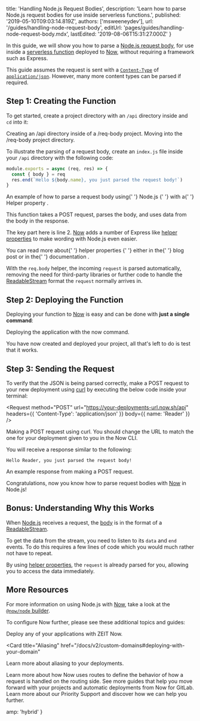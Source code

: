 
  title: 'Handling Node.js Request Bodies',
  description:
    'Learn how to parse Node.js request bodies for use inside serverless functions.',
  published: '2019-05-10T09:03:14.819Z',
  authors: ['msweeneydev'],
  url: '/guides/handling-node-request-body',
  editUrl: 'pages/guides/handling-node-request-body.mdx',
  lastEdited: '2019-08-06T15:31:27.000Z'
}

In this guide, we will show you how to parse a [Node.js request body](https://nodejs.org/en/docs/guides/anatomy-of-an-http-transaction/), for use inside a [serverless function](/docs/v2/deployments/concepts/lambdas/) deployed to [Now](/now), without requiring a framework such as Express.

This guide assumes the request is sent with a [`Content-Type`](https://developer.mozilla.org/en-US/docs/Web/HTTP/Headers/Content-Type) of [`application/json`](https://developer.mozilla.org/en-US/docs/Learn/JavaScript/Objects/JSON). However, many more content types can be parsed if required.

## Step 1: Creating the Function

To get started, create a project directory with an `/api` directory inside and `cd` into it:

<Snippet dark text="mkdir req-body && mkdir req-body/api" />
<Caption>Creating an <InlineCode>/api</InlineCode> directory inside of a <InlineCode>/req-body</InlineCode> project.</Caption>

<Snippet dark text="cd req-body" />
<Caption>Moving into the <InlineCode>/req-body</InlineCode> project directory.</Caption>

To illustrate the parsing of a request body, create an `index.js` file inside your `/api` directory with the following code:

```js
module.exports = async (req, res) => {
  const { body } = req
  res.end(`Hello ${body.name}, you just parsed the request body!`)
}
```

<Caption>
  An example of how to parse a request body using{' '}
  <GenericLink href="https://nodejs.org/dist/latest-v12.x/docs/api/">
    Node.js
  </GenericLink>{' '}
  with a{' '}
  <GenericLink href="/docs/v2/deployments/official-builders/node-js-now-node/#helpers">
    Helper property
  </GenericLink>
  .
</Caption>

This function takes a POST request, parses the body, and uses data from the body in the response.

The key part here is line 2. [Now](/now) adds a number of Express like [helper properties](/docs/v2/deployments/official-builders/node-js-now-node/#helpers) to make wording with Node.js even easier.

<Note hint>
  You can read more about{' '}
  <GenericLink href="/docs/v2/deployments/official-builders/node-js-now-node/#helpers">
    helper properties
  </GenericLink>{' '}
  either in the{' '}
  <GenericLink href="/blog/now-node-helpers">blog post</GenericLink> or in the{' '}
  <GenericLink href="/docs/v2/deployments/official-builders/node-js-now-node/#helpers">
    documentation
  </GenericLink>
  .
</Note>

With the `req.body` helper, the incoming `request` is parsed automatically, removing the need for third-party libraries or further code to handle the [ReadableStream](https://nodejs.org/api/stream.html#stream_class_stream_readable) format the `request` normally arrives in.

## Step 2: Deploying the Function

Deploying your function to [Now](/now) is easy and can be done with **just a single command**:

<Snippet dark text="now" />
<Caption>
  Deploying the application with the <InlineCode>now</InlineCode> command.
</Caption>

You have now created and deployed your project, all that's left to do is test that it works.

## Step 3: Sending the Request

To verify that the JSON is being parsed correctly, make a POST request to your new deployment using [curl](https://curl.haxx.se/) by executing the below code inside your terminal:

<Request
  method="POST"
  url="https://your-deployments-url.now.sh/api"
  headers={{
    'Content-Type': 'application/json'
  }}
  body={{
    name: 'Reader'
  }}
/>
<Caption>
    Making a POST request using <GenericLink href="https://curl.haxx.se/">curl</GenericLink>.
</Caption>

<Note>
  You should change the URL to match the one for your deployment given to you in
  the Now CLI.
</Note>

You will receive a response similar to the following:

<Code>Hello Reader, you just parsed the request body!</Code>
<Caption>
    An example response from making a POST request.
</Caption>

Congratulations, now you know how to parse request bodies with [Now](/now) in Node.js!

## Bonus: Understanding Why this Works

When [Node.js](https://nodejs.org/docs/latest-v8.x/api/) receives a request, the [body](https://nodejs.org/en/docs/guides/anatomy-of-an-http-transaction/#request-body) is in the format of a [ReadableStream](https://nodejs.org/api/stream.html#stream_class_stream_readable).

To get the data from the stream, you need to listen to its `data` and `end` events. To do this requires a few lines of code which you would much rather not have to repeat.

By using [helper properties](/docs/v2/deployments/official-builders/node-js-now-node/#helpers), the `request` is already parsed for you, allowing you to access the data immediately.

## More Resources

For more information on using Node.js with [Now](/now), take a look at the [`@now/node` builder](/docs/v2/deployments/official-builders/node-js-now-node/).

To configure Now further, please see these additional topics and guides:

<Card title="Deploying Basics" href="/docs/v2/deployments/basics">
  Deploy any of your applications with ZEIT Now.
</Card>

<Card
  title="Aliasing"
  href="/docs/v2/custom-domains#deploying-with-your-domain"
>
  Learn more about aliasing to your deployments.
</Card>

<Card title="Routes" href="/docs/v2/deployments/routes">
  Learn more about how Now uses routes to define the behavior of how a request
  is handled on the routing side.
</Card>

<Card title="More Guides" href="/guides">
  See more guides that help you move forward with your projects and automatic
  deployments from Now for GitLab.
</Card>

<Card title="Support" href="/support">
  Learn more about our Priority Support and discover how we can help you
  further.
</Card>


  amp: 'hybrid'
}

